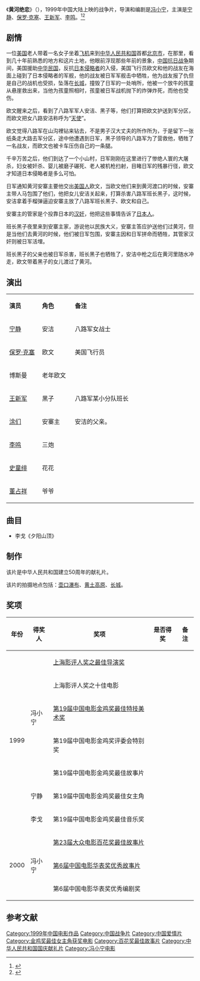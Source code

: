 {{Otheruses|subject=中国大陆电影《黄河绝恋》|other=其他同名条目|黄河绝恋}}
{{电影信息框
| 片名     = 黄河绝恋
| 电影原名 = ''{{lang|en|Lover's Grief over the Yellow River}}''
| 图像     = Lover's Grief over the Yellow River poster.jpg
| 图像说明 = 海报
| 导演     = [[冯小宁|冯小宁]]
| 监制     = 叶志康、李宝顺、黄海芹、金达
| 制片     = 江平、李保国
| 编剧     = 冯小宁
| 剧本     = 
| 原著     = 
| 主演     = 宁静<br>保罗·克塞<br>王新军<br>李鸣
| 主题曲   = 李戈《夕阳山顶》
| 片头曲   = 
| 片尾曲   = 
| 配乐     = 石宝峰
| 摄影     = 冯小宁、冈强
| 剪辑     = 冯四海
| 制片商   = [[上海电影制片厂|上海电影制片厂]]
| 发行商   = 上海永乐影视公司
| 上映日期 = {{Film date|1999|9||中国大陆}}
| 片长     = 105分钟
| 产地     = {{CHNML}}
| 语言     = 普通话（少量英语）
| 预算     = 
| 票房     = 
| 前集     = 
| 续集     = 
}}
《'''黄河绝恋'''》（{{lang-en|''Lover's Grief over the Yellow River''}}），1999年中国大陆上映的战争片，导演和编剧是[[冯小宁|冯小宁]]，主演是[[宁静|宁静]]、[[保罗·克塞|保罗·克塞]]、[[王新军_(演员)|王新军]]、[[李鸣|李鸣]]。<ref>{{cite web |url=http://www.hunantv.com/p/20130712/1041359497.html |title=冯小宁口出狂言 称《落经山》中国最美电影 |accessdate=2014-02-01 |date=2013-07-12 |work=金鹰网 |archive-date=2015-09-24 |archive-url=https://web.archive.org/web/20150924044153/http://www.hunantv.com/p/20130712/1041359497.html |dead-url=no }}</ref><ref>{{cite web |url=http://news.sina.com.cn/o/2012-09-05/113925105275.shtml |title=宁静王新军谱胶东绝恋 继《黄河绝恋》后再续情缘 |accessdate=2014-02-01 |date=2012-09-05 |work=新浪 |archive-date=2016-03-04 |archive-url=https://web.archive.org/web/20160304213915/http://news.sina.com.cn/o/2012-09-05/113925105275.shtml |dead-url=no }}</ref>

==剧情==
一位[[美国|美国]]老人带着一名女子坐着[[飞机|飞机]]来到[[中华人民共和国|中华人民共和国]]首都[[北京市|北京市]]，在那里，看到几十年前熟悉的地方和这片土地，他眼前浮现那些年前的景象，[[中国抗日战争|中国抗日战争]]期间，美国援助[[中華民國|中华民国]]，反抗[[大日本帝国陆军|日本侵略者]]的入侵，美国飞行员欧文和他的战友在海面上碰到了日本侵略者的军舰，他的战友被日军军舰击中牺牲，他为战友报了仇但是自己的战机也受损，坠落在[[长城|长城]]，撞毁了日军的一处哨所，他被一个放牛的孩童从悬崖救出来，当他为孩童照相时，孩童被日军战机抛下的炸弹炸死，而他也受伤。

欧文醒来之后，看到了八路军军人安洁、黑子等，他们打算把欧文护送到军分区，而欧文把女八路安洁称呼为“[[天使|天使]]”。

欧文觉得八路军在山沟裡钻来钻去，不是男子汉大丈夫的所作所为，于是留下一张纸条走大路去军分区，途中他遭遇到日军，黑子领导的八路军为了营救他，牺牲了一名战友，而欧文也被卡车压伤自己的一条腿。

千辛万苦之后，他们到达了一个小山村，日军刚刚在这里进行了惨绝人寰的大屠杀，妇女被奸杀、婴儿被磨子碾死、老人被机枪扫射，目睹日军的残暴行径，欧文才知道日本侵略者是多么可怕。

日军通知黄河安寨主要他交出[[美国人|美国人]]欧文，当欧文他们来到黄河渡口的时候，安寨主带人马包围了他们，他把女儿安洁关起来，打算杀害八路军班长黑子，这时候，安洁拿着手榴弹逼迫安寨主放了八路军班长黑子、欧文和自己。

安寨主的管家是个投靠日本的[[汉奸|汉奸]]，他把这些事情告诉了[[日本人|日本人]]。

班长黑子夜里来到安寨主家，游说他以民族大义，安寨主答应护送他们过黄河，但是当他们去黄河的时候，他们被日军包围，安寨主因和日军拼命而牺牲，其管家汉奸则被日军活埋。

班长黑子的父亲也被日军杀害，班长黑子也牺牲了，安洁中枪之后在黄河里随水冲走，欧文带着黑子的女儿渡过了黄河。

== 演出 ==
{|class="wikitable" width="40%"
|- style="background:cornflowerblue; color:white" align=center
|style="width:7%"|'''演员'''||style="width:7%"|'''角色'''||style="width:26%"|'''备注'''
|-
| [[宁静|宁静]] || 安洁 || 八路军女战士
|-
| [[保罗·克塞|保罗·克塞]] || 欧文 ||美国飞行员 
|-
| 博斯曼 || 老年欧文 ||
|- 
| [[王新军_(演员)|王新军]] || 黑子 || 八路军某小分队班长
|- 
| [[涂们|涂们]] || 安寨主 || 安洁的父亲。
|-
| [[李鸣|李鸣]] || 三炮 || 
|-
| [[史童绯|史童绯]] || 花花 || 
|-
| [[董占祥|董占祥]] || 爷爷 || 
|}

==曲目==
*李戈《夕阳山顶》

==制作==
该片是中华人民共和国建立50周年的献礼片。

该片的拍摄地点包括：[[壶口瀑布|壶口瀑布]]、[[黄土高原|黄土高原]]、[[长城|长城]]。

==奖项==
{| class="wikitable"
|-
! 年份 !! 得奖人 !! 奖项  !! 是否得奖 !! 备注
|-
|rowspan="7" | 1999 ||rowspan="5" | 冯小宁 || [[上海影评人奖|上海影评人奖之最佳导演奖]] || {{Won}} ||  
|-
| 上海影评人奖之十佳电影 || {{Won}} ||  
|-
| [[金鸡奖|第19届中国电影金鸡奖最佳特技美术奖]] || {{Won}} || 
|-
| 第19届中国电影金鸡奖评委会特别奖 || {{Won}} || 
|-
| 第19届中国电影金鸡奖最佳故事片 || {{nom}} || 
|-
| 宁静 || 第19届中国电影金鸡奖最佳女主角 || {{Won}} ||  
|-
| 李戈 || 第19届中国电影金鸡奖最佳音乐奖 || {{Won}} ||  
|-
|rowspan="3" | 2000 ||rowspan="3" | 冯小宁 || [[百花奖|第23届大众电影百花奖最佳故事片]]|| {{Won}} || 
|-
| [[华表奖|第6届中国电影华表奖优秀故事片]] || {{Won}} || 
|-
| 第6届中国电影华表奖优秀编剧奖 || {{Won}} || 
|}

==参考文献==
{{reflist|refs=
}}

{{冯小宁}}
{{百花奖最佳故事片}}
{{Authority control}}
{{DEFAULTSORT:Huang黄}}
[[Category:1999年中国电影作品|Category:1999年中国电影作品]]
[[Category:中国战争片|Category:中国战争片]]
[[Category:中国爱情片|Category:中国爱情片]]
[[Category:金鸡奖最佳女主角获奖电影|Category:金鸡奖最佳女主角获奖电影]]
[[Category:百花奖最佳故事片|Category:百花奖最佳故事片]]
[[Category:中华人民共和国国庆献礼片|Category:中华人民共和国国庆献礼片]]
[[Category:冯小宁电影|Category:冯小宁电影]]